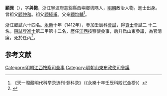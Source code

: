 '''顧巽'''（{{bd|1379年||？}}），字'''與惓'''，浙江寧波府慈谿縣西嶼鄉坊隅人，[[明朝|明朝]]政治人物。進士出身。曾祖父[[顧仲和|顧仲和]]。祖父[[顧純甫|顧純甫]]。父亲[[顧均輔|顧均輔]]<ref>《天一阁藏明代科举录选刊·登科录》（《永樂十年壬辰科殿試金榜》）</ref>。

浙江鄉試六十四名。[[永樂|永樂]]十年（1412年），參加壬辰科[[會試|會試]]，得[[貢士|貢士]]會試二 十二名。[[殿試|殿試]]登[[進士|進士]]第二甲第十二名，歷任[[江西|江西]]按察使僉事，后升爲山東參議，為官清廉，死於任內<ref>{{cite news|title=丈亭镇|url=http://www.zhangting.zj.com/tour/detail/29023/16234|accessdate=2011-12-25|deadurl=yes|archiveurl=https://web.archive.org/web/20120503104404/http://www.zhangting.zj.com/tour/detail/29023/16234|archivedate=2012-05-03}}</ref>。

==参考文献==
{{reflist}}
{{明朝人物小作品}}
{{永樂十年壬辰科殿試金榜}}
[[Category:明朝江西按察司僉事|Category:明朝江西按察司僉事]]
[[Category:明朝山東布政使司參議|Category:明朝山東布政使司參議]]
